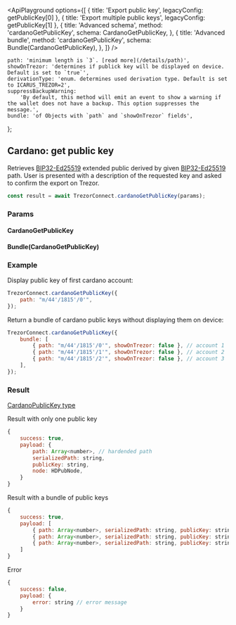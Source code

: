 

<ApiPlayground
    options={[
        { title: 'Export public key', legacyConfig: getPublicKey[0] },
        { title: 'Export multiple public keys', legacyConfig: getPublicKey[1] },
        {
            title: 'Advanced schema',
            method: 'cardanoGetPublicKey',
            schema: CardanoGetPublicKey,
        },
        {
            title: 'Advanced bundle',
            method: 'cardanoGetPublicKey',
            schema: Bundle(CardanoGetPublicKey),
        },
    ]}
/>

    path: 'minimum length is `3`. [read more](/details/path)',
    showOnTrezor: 'determines if publick key will be displayed on device. Default is set to `true`',
    derivationType: 'enum. determines used derivation type. Default is set to ICARUS_TREZOR=2',
    suppressBackupWarning:
        'By default, this method will emit an event to show a warning if the wallet does not have a backup. This option suppresses the message.',
    bundle: 'of Objects with `path` and `showOnTrezor` fields',
};

## Cardano: get public key

Retrieves [BIP32-Ed25519](https://cardanolaunch.com/assets/Ed25519_BIP.pdf) extended public derived by given [BIP32-Ed25519](https://cardanolaunch.com/assets/Ed25519_BIP.pdf) path.
User is presented with a description of the requested key and asked to confirm the export on Trezor.

```javascript
const result = await TrezorConnect.cardanoGetPublicKey(params);
```

### Params

<CommonParamsLink />

#### CardanoGetPublicKey

<ParamsTable schema={CardanoGetPublicKey} descriptions={paramDescriptions} />

#### Bundle(CardanoGetPublicKey)

<Param name="bundle" type="`Array` of Objects with above schema" />

### Example

Display public key of first cardano account:

```javascript
TrezorConnect.cardanoGetPublicKey({
    path: "m/44'/1815'/0'",
});
```

Return a bundle of cardano public keys without displaying them on device:

```javascript
TrezorConnect.cardanoGetPublicKey({
    bundle: [
        { path: "m/44'/1815'/0'", showOnTrezor: false }, // account 1
        { path: "m/44'/1815'/1'", showOnTrezor: false }, // account 2
        { path: "m/44'/1815'/2'", showOnTrezor: false }, // account 3
    ],
});
```

### Result

[CardanoPublicKey type](https://github.com/trezor/trezor-suite/blob/develop/packages/connect/src/types/api/cardano/index.ts)

Result with only one public key

```javascript
{
    success: true,
    payload: {
        path: Array<number>, // hardended path
        serializedPath: string,
        publicKey: string,
        node: HDPubNode,
    }
}
```

Result with a bundle of public keys

```javascript
{
    success: true,
    payload: [
        { path: Array<number>, serializedPath: string, publicKey: string, node: HDPubNode }, // account 1
        { path: Array<number>, serializedPath: string, publicKey: string, node: HDPubNode}, // account 2
        { path: Array<number>, serializedPath: string, publicKey: string, node: HDPubNode }  // account 3
    ]
}
```

Error

```javascript
{
    success: false,
    payload: {
        error: string // error message
    }
}
```
